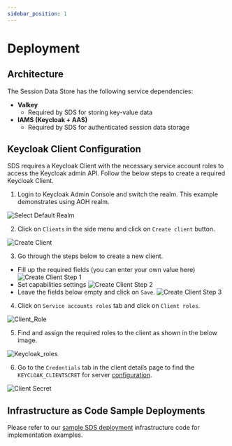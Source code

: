 ```yaml
---
sidebar_position: 1
---
```


# Deployment

## Architecture

<div>
    <div style={{ marginBottom: "2rem", maxWidth: "700px" }}>
        <IdealImage img={architecture} />
    </div>
</div>

The Session Data Store has the following service dependencies:
- **Valkey**
    - Required by SDS for storing key-value data
- **IAMS (Keycloak + AAS)**
    - Required by SDS for authenticated session data storage

## Keycloak Client Configuration

SDS requires a Keycloak Client with the necessary service account roles to access the Keycloak admin API. Follow the
below steps to create a required Keycloak Client.

1. Login to Keycloak Admin Console and switch the realm. This example demonstrates using AOH realm.

![Select Default Realm](/img/modules/sds/select_realm.png)

2. Click on `Clients` in the side menu and click on `Create client` button.

![Create Client](/img/modules/sds/create_client.png)

3. Go through the steps below to create a new client.

-   Fill up the required fields (you can enter your own value here)
![Create Client Step 1](/img/modules/sds/create_client_step1.png)
-   Set capabilities settings
![Create Client Step 2](/img/modules/sds/create_client_step2.png)
-   Leave the fields below empty and click on `Save`.
![Create Client Step 3](/img/modules/sds/create_client_step3.png)

4. Click on `Service accounts roles` tab and click on `Client roles`.

![Client_Role](/img/modules/sds/client_role.png)

5. Find and assign the required roles to the client as shown in the below image.

![Keycloak_roles](/img/modules/sds/keycloak_configuration.png)

6. Go to the `Credentials` tab in the client details page to find the `KEYCLOAK_CLIENTSCRET` for server
[configuration](../configuration/configuration.mdx#keycloak_clientid).

![Client Secret](/img/modules/sds/client_secret.png)

## Infrastructure as Code Sample Deployments

Please refer to our [sample SDS deployment](https://github.com/mssfoobar/IaC/tree/main/sample-Aoh-Deployment/aoh/manifests/sds)
infrastructure code for implementation examples.